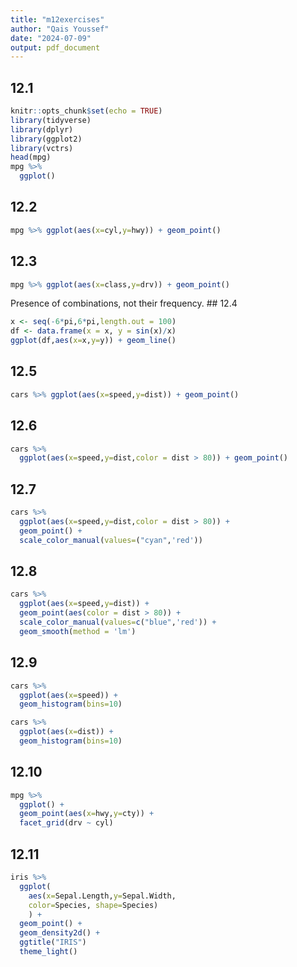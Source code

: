 ---
title: "m12exercises"
author: "Qais Youssef"
date: "2024-07-09"
output: pdf_document
---
## 12.1


```{r setup, include=FALSE}
knitr::opts_chunk$set(echo = TRUE)
library(tidyverse)
library(dplyr)
library(ggplot2)
library(vctrs)
head(mpg)
mpg %>%
  ggplot()
```
## 12.2
```{r}
mpg %>% ggplot(aes(x=cyl,y=hwy)) + geom_point()
```

## 12.3

```{r}
mpg %>% ggplot(aes(x=class,y=drv)) + geom_point()
```

Presence of combinations, not their frequency.
## 12.4

```{r}
x <- seq(-6*pi,6*pi,length.out = 100)
df <- data.frame(x = x, y = sin(x)/x)
ggplot(df,aes(x=x,y=y)) + geom_line()
```

## 12.5

```{r}
cars %>% ggplot(aes(x=speed,y=dist)) + geom_point()
```

## 12.6

```{r}
cars %>% 
  ggplot(aes(x=speed,y=dist,color = dist > 80)) + geom_point()
```

## 12.7

```{r}
cars %>% 
  ggplot(aes(x=speed,y=dist,color = dist > 80)) + 
  geom_point() + 
  scale_color_manual(values=("cyan",'red'))
```

## 12.8

```{r}
cars %>% 
  ggplot(aes(x=speed,y=dist)) + 
  geom_point(aes(color = dist > 80)) + 
  scale_color_manual(values=c("blue",'red')) + 
  geom_smooth(method = 'lm')
```

## 12.9

```{r}
cars %>% 
  ggplot(aes(x=speed)) +
  geom_histogram(bins=10)
```

```{r}
cars %>% 
  ggplot(aes(x=dist)) +
  geom_histogram(bins=10)
```

## 12.10

```{r}
mpg %>%
  ggplot() +
  geom_point(aes(x=hwy,y=cty)) +
  facet_grid(drv ~ cyl)
```

## 12.11

```{r}
iris %>% 
  ggplot(
    aes(x=Sepal.Length,y=Sepal.Width,
    color=Species, shape=Species)
    ) +
  geom_point() +
  geom_density2d() +
  ggtitle("IRIS")
  theme_light()
```
